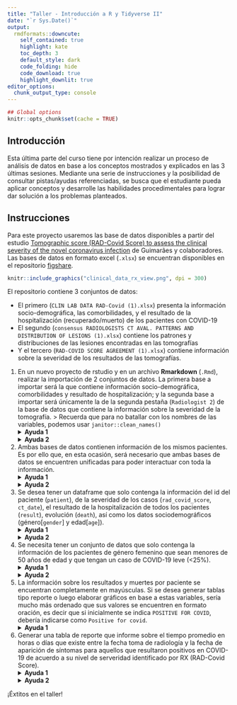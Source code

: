 ```yaml
---
title: "Taller - Introducción a R y Tidyverse II"
date: "`r Sys.Date()`"
output: 
  rmdformats::downcute:
    self_contained: true
    highlight: kate
    toc_depth: 3
    default_style: dark
    code_folding: hide
    code_download: true
    highlight_downlit: true
editor_options: 
  chunk_output_type: console
---
```


```r
## Global options
knitr::opts_chunk$set(cache = TRUE)
```

## Introducción

Esta última parte del curso tiene por intención realizar un proceso de análisis de datos en base a los conceptos mostrados y explicados en las 3 últimas sesiones. Mediante una serie de instrucciones y la posibilidad de consultar pistas/ayudas referenciadas, se busca que el estudiante pueda aplicar conceptos y desarrolle las habilidades procedimentales para lograr dar solución a los problemas planteados.

## Instrucciones

Para este proyecto usaremos las base de datos disponibles a partir del estudio [Tomographic score (RAD-Covid Score) to assess the clinical severity of the novel coronavirus infection](https://www.bjid.org.br/en-tomographic-score-rad-covid-score-assess-articulo-S1413867021000684) de Guimarães y colaboradores. Las bases de datos en formato excel (`.xlsx`) se encuentran disponibles en el repositorio [figshare](https://figshare.com/articles/dataset/Clinical_data_and_radiological_severity_score_RAD-Covid_Score_of_chest_CT_scans_from_COVID-19_patients_/12675098).

```r
knitr::include_graphics("clinical_data_rx_view.png", dpi = 300)
```

El repositorio contiene 3 conjuntos de datos:

- El primero (`CLIN LAB DATA RAD-Covid (1).xlsx`) presenta la información socio-demográfica, las comorbilidades, y el resultado de la hospitalización (recuperado/muerto) de los pacientes con COVID-19
- El segundo (`consensus RADIOLOGISTS CT AVAL. PATTERNS AND DISTRIBUTION OF LESIONS (1).xlsx`) contiene los patrones y distribuciones de las lesiones encontradas en las tomografías
- Y el tercero (`RAD-COVID SCORE AGREEMENT (1).xlsx`) contiene información sobre la severidad de los resultados de las tomografías.


1. En un nuevo proyecto de rstudio y en un archivo **Rmarkdown** (`.Rmd`), realizar la importación de 2 conjuntos de datos. La primera base a importar será la que contiene información socio-demográfica, comorbilidades y resultado de hospitalización; y la segunda base a importar será únicamente la de la segunda pestaña (`Radiologist 2`) de la base de datos que contiene la información sobre la severidad de la tomografía. 
> Recuerda que para no batallar con los nombres de las variables, podemos usar `janitor::clean_names()`
<details>
  <summary>**Ayuda 1**</summary>
  <p>Recordar que estamos trabajando con archivos `.xlsx`, la función `read_excel()` permite leer archivos con esta extensión</p>
</details>
<details>
  <summary>**Ayuda 2**</summary>
  <p>Considerar el argumento `sheet` de la función `read_excel()` para leer una pestaña en particular.</p>
</details>
2. Ambas bases de datos contienen información de los mismos pacientes. Es por ello que, en esta ocasión, será necesario que ambas bases de datos se encuentren unificadas para poder interactuar con toda la información.
<details>
  <summary>**Ayuda 1**</summary>
  <p>La familia de funciones `*_join()` sirve para unir registros de dos tablas por una columna en común (key).</p>
</details>
<details>
  <summary>**Ayuda 2**</summary>
  <p>La función `left_join()` une los registros de una tabla sobre otra tabla manteniendo todos los registros de la primera tabla.</p>
</details>
3. Se desea tener un dataframe que solo contenga la información del id del paciente (`patient`), de la severidad de los casos (`rad_covid_score`, `ct_date`), el resultado de la hospitalización de todos los pacientes (`result`), evolución (`death`), así  como los datos sociodemográficos (género[`gender`] y edad[`age`]).
<details>
  <summary>**Ayuda 1**</summary>
  <p>La función `select()` es usada para seleccionar las variables con las que deseamos trabajar.</p>
</details>
<details>
  <summary>**Ayuda 2**</summary>
  <p>Almacenar la base en nuevo objeto para poder realizar las operaciones posteriores.</p>
</details>
4. Se necesita tener un conjunto de datos que solo contenga la información de los pacientes de género femenino que sean menores de 50 años de edad y que tengan un caso de COVID-19 leve (<25%).
<details>
  <summary>**Ayuda 1**</summary>
  <p>La función `filter()` sirve para filtrar registros de acuerdo a ciertos criterios.</p>
</details>
<details>
  <summary>**Ayuda 2**</summary>
  <p>Se pueden hacer múltiples filtros dentro de la misma función utilizando los operadores lógicos correspondientes (**&**, **|**).</p>
</details>
5. La información sobre los resultados y muertes por paciente se encuentran completamente en mayúsculas. Si se desea generar tablas tipo reporte o luego elaborar gráficos en base a estas variables, sería mucho más ordenado que sus valores se encuentren en formato oración, es decir que si inicialmente se indica `POSITIVE FOR COVID`, debería indicarse como `Positive for covid`.
<details>
  <summary>**Ayuda 1**</summary>
  <p>La función `str_to_sentence()` de la librería stringr puede ser útil.</p>
</details>
6. Generar una tabla de reporte que informe sobre el tiempo promedio en horas o días que existe entre la fecha toma de radiología y la fecha de aparición de síntomas para aquellos que resultaron positivos en COVID-19 de acuerdo a su nivel de serveridad identificado por RX (RAD-Covid Score).
<details>
  <summary>**Ayuda 1**</summary>
  <p>Para diferenciar entre fechas, se puede aplicar una resta simple dentro de un `mutate()`</p>
</details>
<details>
  <summary>**Ayuda 2**</summary>
  <p>Cuando se requiere tener un resumen de datos, lo ideal es usar `group_by()` y `summarise()` </p>
</details>


¡Éxtitos en el taller!